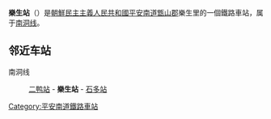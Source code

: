 {{unreferenced|time=2015-01-14T04:10:44+00:00}}
{{朝鮮半島車站資訊
|公司色 = blue
|文字色 = 
|站名 = 樂生站
|圖片 = 
|pxl = 
|圖片說明 =
|前一站 = [[二鸭站|二鸭]]
|前一站距離 = 
|後一站距離 = 
|後一站 = [[石多站|石多]]
|所屬路線 = [[南洞线|南洞线]]
|距離 = 
|起點站 = [[平南温泉站|平南温泉]]
|諺文 = 락생역
|朝鮮漢字 = 樂生驛
|文觀部式 = Raksaeng-yeok
|馬-賴式 = Raksaeng-yŏk
|副站名 = 
|車站編號 = 
|停站路線數 = 
|所屬公司 = [[朝鮮民主主義人民共和國鐵道省|朝鮮民主主義人民共和國鐵道省]]
|所在地 =[[平安南道|平安南道]][[甑山郡|甑山郡]]樂生里
|車站構造 = 地面车站
|月台配置 = 
|啟用年月日 =
|廢站年月日 = 
|上下車人次 = 
|統計年度 = 
|轉車 = 
|備註 = 
|全寬備註 = 
}}

'''樂生站'''（{{lang-ko|락생역}}）是[[朝鮮民主主義人民共和國|朝鮮民主主義人民共和國]][[平安南道|平安南道]][[甑山郡|甑山郡]]樂生里的一個鐵路車站，属于[[南洞线|南洞线]]。

==邻近车站==
南洞线
:[[二鸭站|二鸭站]] - '''樂生站''' - [[石多站|石多站]]

{{朝鲜铁路小作品}}

{{南洞线}}

[[Category:平安南道鐵路車站|Category:平安南道鐵路車站]]
